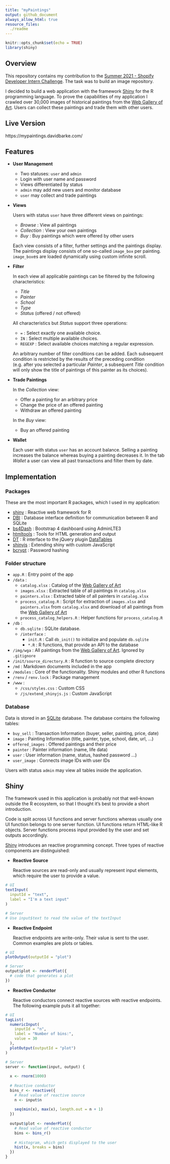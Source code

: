 ```yaml
---
title: "myPaintings"
output: github_document
always_allow_html: true
resource_files:
  ./readme
---
```


```r
knitr::opts_chunk$set(echo = TRUE)
library(shiny)
```

## Overview

This repository contains my contribution to the [Summer 2021 - Shopify Developer Intern Challenge](https://docs.google.com/document/d/1ZKRywXQLZWOqVOHC4JkF3LqdpO3Llpfk_CkZPR8bjak/edit). The task was to build an image repository. 

I decided to build a web application with the framework [Shiny](https://shiny.rstudio.com/) for the R programming language. To prove the capabilities of my application I crawled over 30,000 images of historical paintings from the [Web Gallery of Art](https://www.wga.hu/). Users can collect these paintings and trade them with other users.

## Live Version

https://mypaintings.davidbarke.com/

## Features

* **User Management**

  * Two statuses: `user` and `admin`
  * Login with user name and password
  * Views differentiated by status
  * `admin` may add new users and monitor database
  * `user` may collect and trade paintings

* **Views**

  Users with status `user` have three different views on paintings:

  * *Browse* : View all paintings
  * *Collection* : View your own paintings
  * *Buy* : Buy paintings which were offered by other users
  
  Each view consists of a filter, further settings and the paintings display. The paintings display consists of one so-called `image_box` per painting. `image_box`es are loaded dynamically using custom infinite scroll.

* **Filter**
  
  In each view all applicable paintings can be filtered by the following characteristics:
  
  * *Title*
  * *Painter*
  * *School*
  * *Type*
  * *Status* (offered / not offered)
  
  All characteristics but *Status* support three operations:
  
  * `=` : Select exactly one available choice.
  * `IN` : Select multiple available choices. 
  * `REGEXP` : Select available choices matching a regular expression.
  
  An arbitrary number of filter conditions can be added. Each subsequent condition is restricted by the results of the preceding condition (e.g. after you selected a particular *Painter*, a subsequent *Title* condition will only show the title of paintings of this painter as its choices).

* **Trade Paintings**

  In the *Collection* view:
  
  * Offer a painting for an arbitrary price
  * Change the price of an offered painting
  * Withdraw an offered painting
  
  In the *Buy* view:
  
  * Buy an offered painting
  
* **Wallet**

  Each user with status `user` has an account balance. Selling a painting increases the balance whereas buying a painting decreases it. In the tab *Wallet* a user can view all past transactions and filter them by date.

## Implementation

### Packages

These are the most important R packages, which I used in my application:

* [shiny](https://github.com/rstudio/shiny) : Reactive web framework for R
* [DBI](https://github.com/r-dbi/DBI) : Database interface definition for communication between R and SQLite
* [bs4Dash](https://github.com/RinteRface/bs4Dash) : Bootstrap 4 dashboard using AdminLTE3
* [htmltools](https://github.com/rstudio/htmltools) : Tools for HTML generation and output
* [DT](https://github.com/rstudio/DT) : R interface to the jQuery plugin [DataTables](https://datatables.net/)
* [shinyjs](https://github.com/daattali/shinyjs) : Extending shiny with custom JavaScript
* [bcrypt](https://github.com/jeroen/bcrypt) : Password hashing

### Folder structure

* `app.R` : Entry point of the app
* `/data` :
  * `catalog.xlsx` : Catalog of the [Web Gallery of Art](https://www.wga.hu/)
  * `images.xlsx` : Extracted table of all paintings in `catalog.xlsx`
  * `painters.xlsx` : Extracted table of all painters in `catalog.xlsx`
  * `process_catalog.R` : Script for extraction of `images.xlsx` and `painters.xlsx` from `catalog.xlsx` and download of all paintings from the [Web Gallery of Art](https://www.wga.hu/)
  * `process_catalog_helpers.R` : Helper functions for `process_catalog.R`
* `/db` :
  * `db.sqlite` : SQLite database.
  * `/interface` : 
    * `init.R` : Call `db_init()` to initialize and populate `db.sqlite`
    * `*.R` : R functions, that provide an API to the database
* `/img/wga` : All paintings from the [Web Gallery of Art](https://www.wga.hu/). Ignored by `.gitignore`
* `/init/source_directory.R` : R function to source complete directory
* `/md` : Markdown documents included in the app
* `/modules` : Core of the functionality. Shiny modules and other R functions
* `/renv` / `renv.lock` : Package management
* `/www` :
  * `/css/styles.css` : Custom CSS
  * `/js/extend_shinyjs.js` : Custom JavaScript
  
### Database

Data is stored in an [SQLite](https://www.sqlite.org/index.html) database. The database contains the following tables:

* `buy_sell` : Transaction Information (buyer, seller, painting, price, date)
* `image` : Painting Information (title, painter, type, school, date, url, ...)
* `offered_images` : Offered paintings and their price
* `painter` : Painter information (name, life data)
* `user` : User information (name, status, hashed password ...)
* `user_image` : Connects image IDs with user IDs

Users with status `admin` may view all tables inside the application.

## Shiny

The framework used in this application is probably not that well-known outside the R ecosystem, so that I thought it's best to provide a short introduction.

Code is split across UI functions and server functions whereas usually one UI function belongs to one server function. UI functions return HTML-like R objects. Server functions process input provided by the user and set outputs accordingly.

[Shiny](https://shiny.rstudio.com/) introduces an reactive programming concept. Three types of reactive components are distinguished:

* **Reactive Source**

  Reactive sources are read-only and usually represent input elements, which require the user to provide a value. 
  
```r
# UI
textInput(
  inputId = "text",
  label = "I'm a text input"
)

# Server
# Use input$text to read the value of the textInput 
```

* **Reactive Endpoint**

  Reactive endpoints are write-only. Their value is sent to the user. Common examples are plots or tables.
  
```r
# UI
plotOutput(outputId = "plot")

# Server
output$plot <- renderPlot({
  # code that generates a plot
})
```
  
* **Reactive Conductor**

  Reactive conductors connect reactive sources with reactive endpoints. The following example puts it all together:
  
```r
# UI
tagList(
  numericInput(
    inputId = "n",
    label = "Number of bins:",
    value = 30
  ),
  plotOutput(outputId = "plot")
)

# Server
server <- function(input, output) {
  
  x <- rnorm(1000)
  
  # Reactive conductor
  bins_r <- reactive({
    # Read value of reactive source
    n <- input$n
    
    seq(min(x), max(x), length.out = n + 1)
  })
  
  output$plot <- renderPlot({
    # Read value of reactive conductor
    bins <- bins_r()
    
    # Histogram, which gets displayed to the user
    hist(x, breaks = bins)
  })
}
```